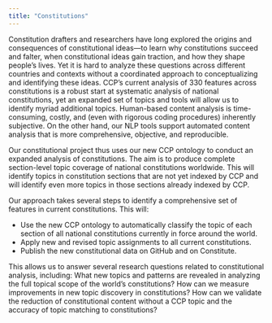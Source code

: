 ```yaml
---
title: "Constitutions"
---
```


Constitution drafters and researchers have long explored the origins and consequences of constitutional ideas—to learn why constitutions succeed and falter, when constitutional ideas gain traction, and how they shape people’s lives. Yet it is hard to analyze these questions across different countries and contexts without a coordinated approach to conceptualizing and identifying these ideas. CCP’s current analysis of 330 features across constitutions is a robust start at systematic analysis of national constitutions, yet an expanded set of topics and tools will allow us to identify myriad additional topics. Human-based content analysis is time-consuming, costly, and (even with rigorous coding procedures) inherently subjective. On the other hand, our NLP tools support automated content analysis that is more comprehensive, objective, and reproducible.

Our constitutional project thus uses our new CCP ontology to conduct an expanded analysis of constitutions. The aim is to produce complete section-level topic coverage of national constitutions worldwide. This will identify topics in constitution sections that are not yet indexed by CCP and will identify even more topics in those sections already indexed by CCP.

Our approach takes several steps to identify a comprehensive set of features in current constitutions. This will:

* Use the new CCP ontology to automatically classify the topic of each section of all national constitutions currently in force around the world.
* Apply new and revised topic assignments to all current constitutions.
* Publish the new constitutional data on GitHub and on Constitute.

This allows us to answer several research questions related to constitutional analysis, including: What new topics and patterns are revealed in analyzing the full topical scope of the world’s constitutions? How can we measure improvements in new topic discovery in constitutions? How can we validate the reduction of constitutional content without a CCP topic and the accuracy of topic matching to constitutions?
